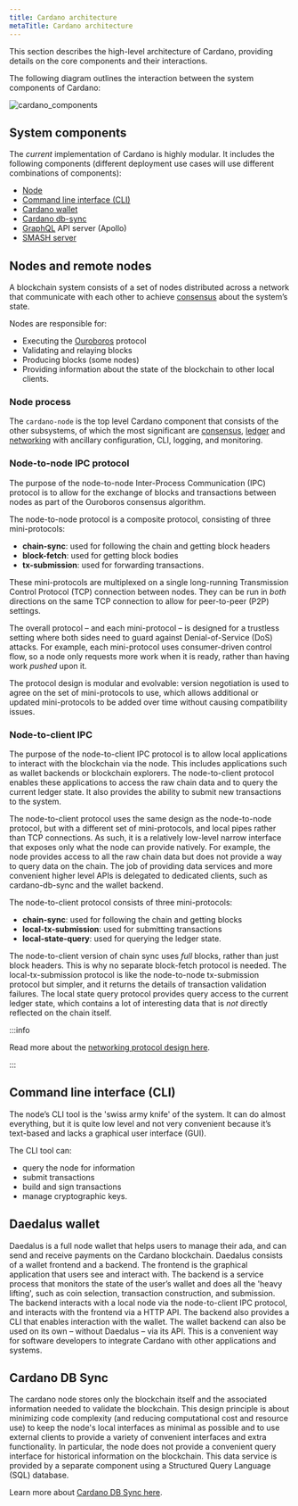 ```yaml
---
title: Cardano architecture
metaTitle: Cardano architecture
---
```


This section describes the high-level architecture of Cardano, providing 
details on the core components and their interactions. 

The following diagram outlines the interaction between the system components of
Cardano:

![cardano_components](https://ucarecdn.com/3756645a-a4a2-4d2f-846a-e454bf7cba60/)

## System components

The _current_ implementation of Cardano is highly modular. It includes the
following components (different deployment use cases will use different
combinations of components):

- [Node](https://github.com/input-output-hk/cardano-node)
- [Command line interface (CLI)](https://github.com/IntersectMBO/cardano-cli)
- [Cardano wallet](https://github.com/input-output-hk/cardano-wallet)
- [Cardano db-sync](https://github.com/input-output-hk/cardano-db-sync)
- [GraphQL](https://github.com/input-output-hk/cardano-graphql) API server
  (Apollo)
- [SMASH server](https://github.com/IntersectMBO/cardano-db-sync/tree/master/cardano-smash-server)

## Nodes and remote nodes

A blockchain system consists of a set of nodes distributed across a network that
communicate with each other to achieve [consensus](/learn/consensus-explained) about the system’s state.

Nodes are responsible for:

- Executing the
  [Ouroboros](https://github.com/IntersectMBO/ouroboros-network?tab=readme-ov-file#ouroboros-network)
  protocol
- Validating and relaying blocks
- Producing blocks (some nodes)
- Providing information about the state of the blockchain to other local clients.

### Node process

The `cardano-node` is the top level Cardano component that consists of the other
subsystems, of which the most significant are [consensus](https://github.com/IntersectMBO/ouroboros-consensus?tab=readme-ov-file#ouroboros-consensus),
[ledger](https://github.com/IntersectMBO/cardano-ledger?tab=readme-ov-file#cardano-ledger)
and [networking](https://github.com/IntersectMBO/ouroboros-network?tab=readme-ov-file#ouroboros-network) with ancillary configuration, CLI, logging, and monitoring.

### Node-to-node IPC protocol

The purpose of the node-to-node Inter-Process Communication (IPC) protocol is to
allow for the exchange of blocks and transactions between nodes as part of the
Ouroboros consensus algorithm.

The node-to-node protocol is a composite protocol, consisting of three
mini-protocols:

- **chain-sync**: used for following the chain and getting block headers
- **block-fetch**: used for getting block bodies
- **tx-submission**: used for forwarding transactions.

These mini-protocols are multiplexed on a single long-running Transmission
Control Protocol (TCP) connection between nodes. They can be run in _both_
directions on the same TCP connection to allow for peer-to-peer (P2P) settings.

The overall protocol – and each mini-protocol – is designed for a trustless
setting where both sides need to guard against Denial-of-Service (DoS) attacks.
For example, each mini-protocol uses consumer-driven control flow, so a node
only requests more work when it is ready, rather than having work _pushed_ upon
it.

The protocol design is modular and evolvable: version negotiation is used to
agree on the set of mini-protocols to use, which allows additional or updated
mini-protocols to be added over time without causing compatibility issues.

### Node-to-client IPC

The purpose of the node-to-client IPC protocol is to allow local applications to
interact with the blockchain via the node. This includes applications such as
wallet backends or blockchain explorers. The node-to-client protocol enables
these applications to access the raw chain data and to query the current ledger
state. It also provides the ability to submit new transactions to the system.

The node-to-client protocol uses the same design as the node-to-node protocol,
but with a different set of mini-protocols, and local pipes rather than
TCP connections. As such, it is a relatively low-level narrow interface that
exposes only what the node can provide natively. For example, the node provides
access to all the raw chain data but does not provide a way to query data on the
chain. The job of providing data services and more convenient higher level APIs
is delegated to dedicated clients, such as cardano-db-sync and the wallet
backend.

The node-to-client protocol consists of three mini-protocols:

- **chain-sync**: used for following the chain and getting blocks
- **local-tx-submission**: used for submitting transactions
- **local-state-query**: used for querying the ledger state.

The node-to-client version of chain sync uses _full_ blocks, rather than just
block headers. This is why no separate block-fetch protocol is needed. The
local-tx-submission protocol is like the node-to-node tx-submission protocol but
simpler, and it returns the details of transaction validation failures. The
local state query protocol provides query access to the current ledger state,
which contains a lot of interesting data that is _not_ directly reflected on the
chain itself.

:::info

Read more about the [networking protocol design here](/explore-cardano/cardano-network/networking-protocol).

:::

## Command line interface (CLI)

The node’s CLI tool is the 'swiss army knife' of the system. It can do almost
everything, but it is quite low level and not very convenient because it’s
text-based and lacks a graphical user interface (GUI).

The CLI tool can:

- query the node for information
- submit transactions
- build and sign transactions
- manage cryptographic keys.

## Daedalus wallet

Daedalus is a full node wallet that helps users to manage their ada, and can
send and receive payments on the Cardano blockchain. Daedalus consists of a
wallet frontend and a backend. The frontend is the graphical application that
users see and interact with. The backend is a service process that monitors the
state of the user’s wallet and does all the 'heavy lifting', such as coin
selection, transaction construction, and submission. The backend interacts with
a local node via the node-to-client IPC protocol, and interacts with the
frontend via a HTTP API. The backend also provides a CLI that enables
interaction with the wallet. The wallet backend can also be used on its own
 – without Daedalus – via its API. This is a convenient way for software developers
to integrate Cardano with other applications and systems.

## Cardano DB Sync

The cardano node stores only the blockchain itself and the associated information
needed to validate the blockchain. This design principle is about minimizing
code complexity (and reducing computational cost and resource use) to keep the
node's local interfaces as minimal as possible and to use external clients to
provide a variety of convenient interfaces and extra functionality. In
particular, the node does not provide a convenient query interface for
historical information on the blockchain. This data service is provided by a
separate component using a Structured Query Language (SQL) database.

Learn more about [Cardano DB Sync here](https://github.com/IntersectMBO/cardano-db-sync?tab=readme-ov-file#cardano-db-sync).
   
